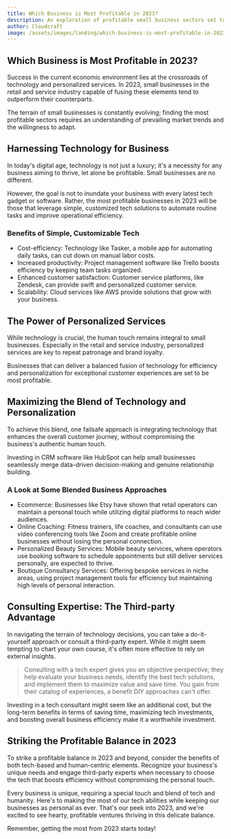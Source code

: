 ```yaml
---
title: Which Business is Most Profitable in 2023?
description: An exploration of profitable small business sectors set to thrive in 2023 and beyond, with emphasis on owner/operators in the retail or service industry.
author: Cloudcraft
image: /assets/images/landing/which-business-is-most-profitable-in-2023.jpg
---
```


## Which Business is Most Profitable in 2023?


Success in the current economic environment lies at the crossroads of technology and personalized services. In 2023, small businesses in the retail and service industry capable of fusing these elements tend to outperform their counterparts.

The terrain of small businesses is constantly evolving; finding the most profitable sectors requires an understanding of prevailing market trends and the willingness to adapt.

<ServicesBlurb />

## Harnessing Technology for Business

In today's digital age, technology is not just a luxury; it's a necessity for any business aiming to thrive, let alone be profitable. Small businesses are no different.

However, the goal is not to inundate your business with every latest tech gadget or software. Rather, the most profitable businesses in 2023 will be those that leverage simple, customized tech solutions to automate routine tasks and improve operational efficiency.

### Benefits of Simple, Customizable Tech

 * Cost-efficiency: Technology like Tasker, a mobile app for automating daily tasks, can cut down on manual labor costs.
 * Increased productivity: Project management software like Trello boosts efficiency by keeping team tasks organized.
 * Enhanced customer satisfaction: Customer service platforms, like Zendesk, can provide swift and personalized customer service.
 * Scalability: Cloud services like AWS provide solutions that grow with your business.

## The Power of Personalized Services

While technology is crucial, the human touch remains integral to small businesses. Especially in the retail and service industry, personalized services are key to repeat patronage and brand loyalty.

Businesses that can deliver a balanced fusion of technology for efficiency and personalization for exceptional customer experiences are set to be most profitable.

##  Maximizing the Blend of Technology and Personalization

To achieve this blend, one failsafe approach is integrating technology that enhances the overall customer journey, without compromising the business's authentic human touch.

Investing in CRM software like HubSpot can help small businesses seamlessly merge data-driven decision-making and genuine relationship building. 

### A Look at Some Blended Business Approaches

 * Ecommerce: Businesses like Etsy have shown that retail operators can maintain a personal touch while utilizing digital platforms to reach wider audiences.
 * Online Coaching: Fitness trainers, life coaches, and consultants can use video conferencing tools like Zoom and create profitable online businesses without losing the personal connection.
 * Personalized Beauty Services: Mobile beauty services, where operators use booking software to schedule appointments but still deliver services personally, are expected to thrive.
 * Boutique Consultancy Services: Offering bespoke services in niche areas, using project management tools for efficiency but maintaining high levels of personal interaction.

<GetStartedBlurb />

## Consulting Expertise: The Third-party Advantage 

In navigating the terrain of technology decisions, you can take a do-it-yourself approach or consult a third-party expert. While it might seem tempting to chart your own course, it's often more effective to rely on external insights.

<blockquote>
  Consulting with a tech expert gives you an objective perspective; they help evaluate your business needs, identify the best tech solutions, and implement them to maximize value and save time. You gain from their catalog of experiences, a benefit DIY approaches can't offer. 
</blockquote>

Investing in a tech consultant might seem like an additional cost, but the long-term benefits in terms of saving time, maximizing tech investments, and boosting overall business efficiency make it a worthwhile investment.

## Striking the Profitable Balance in 2023

To strike a profitable balance in 2023 and beyond, consider the benefits of both tech-based and human-centric elements. Recognize your business's unique needs and engage third-party experts when necessary to choose the tech that boosts efficiency without compromising the personal touch.

Every business is unique, requiring a special touch and blend of tech and humanity. Here's to making the most of our tech abilities while keeping our businesses as personal as ever. That's our peek into 2023, and we're excited to see hearty, profitable ventures thriving in this delicate balance.

Remember, getting the most from 2023 starts today!